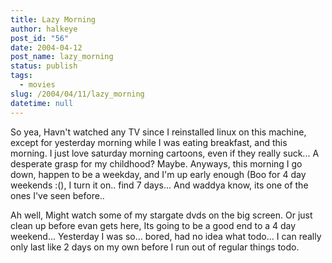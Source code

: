 ```yaml
---
title: Lazy Morning
author: halkeye
post_id: "56"
date: 2004-04-12
post_name: lazy_morning
status: publish
tags:
  - movies
slug: /2004/04/11/lazy_morning
datetime: null
---
```


So yea, Havn't watched any TV since I reinstalled linux on this machine, except for yesterday morning while I was eating breakfast, and this morning.
I just love saturday morning cartoons, even if they really suck... A desperate grasp for my childhood? Maybe.
Anyways, this morning I go down, happen to be a weekday, and I'm up early enough (Boo for 4 day weekends :(), I turn it on.. find 7 days... And waddya know, its one of the ones I've seen before..

Ah well, Might watch some of my stargate dvds on the big screen. Or just clean up before evan gets here, Its going to be a good end to a 4 day weekend... Yesterday I was so... bored, had no idea what todo... I can really only last like 2 days on my own before I run out of regular things todo.